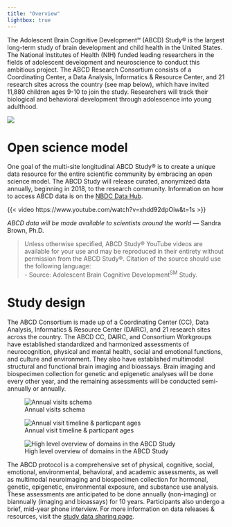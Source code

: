 ```yaml
---
title: "Overview"
lightbox: true
---
```


The Adolescent Brain Cognitive Development℠ (ABCD) Study® is the largest long-term study of brain development and child health in the United States. The National Institutes of Health (NIH) funded leading researchers in the fields of adolescent development and neuroscience to conduct this ambitious project. The ABCD Research Consortium consists of a Coordinating Center, a Data Analysis, Informatics & Resource Center, and 21 research sites across the country (see map below), which have invited 11,880 children ages 9-10 to join the study. Researchers will track their biological and behavioral development through adolescence into young adulthood.

![](../assets/img/study/site_map)

# Open science model

One goal of the multi-site longitudinal ABCD Study® is to create a unique data resource for the entire scientific community by embracing an open science model. The ABCD Study will release curated, anonymized data annually, beginning in 2018, to the research community. Information on how to access ABCD data is on the [NBDC Data Hub](https://www.nbdc-datahub.org/data-access-process).

{{< video https://www.youtube.com/watch?v=xhdd92dpOiw&t=1s >}}

*ABCD data will be made available to scientists around the world* &mdash; Sandra Brown, Ph.D.

>Unless otherwise specified, ABCD Study® YouTube videos are available for your use and may be reproduced in their entirety without permission from the ABCD Study®. Citation of the source should use the following language: <br>
- Source: Adolescent Brain Cognitive Development^SM^ Study.

# Study design

The ABCD Consortium is made up of a Coordinating Center (CC), Data Analysis, Informatics & Resource Center (DAIRC), and 21 research sites across the country. The ABCD CC, DAIRC, and Consortium Workgroups have established standardized and harmonized assessments of neurocognition, physical and mental health, social and emotional functions, and culture and environment. They also have established multimodal structural and functional brain imaging and bioassays. Brain imaging and biospecimen collection for genetic and epigenetic analyses will be done every other year, and the remaining assessments will be conducted semi-annually or annually. 

![Annual visits schema](../assets/img/study/timeline)

![Annual visit timeline & particpant ages](../assets/img/study/annual_timeline)

![High level overview of domains in the ABCD Study](../assets/img/study/domains)

The ABCD protocol is a comprehensive set of physical, cognitive, social, emotional, environmental, behavioral, and academic assessments, as well as multimodal neuroimaging and biospecimen collection for hormonal, genetic, epigenetic, environmental exposure, and substance use analysis. These assessments are anticipated to be done annually (non-imaging) or biannually (imaging and bioassays) for 10 years. Participants also undergo a brief, mid-year phone interview. For more information on data releases & resources, visit the [study data sharing page](https://abcdstudy.org/scientists/data-sharing/).

